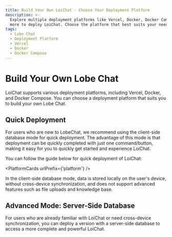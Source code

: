 ```yaml
---
title: Build Your Own LoiChat - Choose Your Deployment Platform
description: >-
  Explore multiple deployment platforms like Vercel, Docker, Docker Compose, and
  more to deploy LoiChat. Choose the platform that best suits your needs.
tags:
  - Lobe Chat
  - Deployment Platform
  - Vercel
  - Docker
  - Docker Compose
---
```

# Build Your Own Lobe Chat

LoiChat supports various deployment platforms, including Vercel, Docker, and Docker Compose. You can choose a deployment platform that suits you to build your own Lobe Chat.

## Quick Deployment

For users who are new to LobeChat, we recommend using the client-side database mode for quick deployment. The advantage of this mode is that deployment can be quickly completed with just one command/button, making it easy for you to quickly get started and experience LoiChat.

You can follow the guide below for quick deployment of LoiChat:

<PlatformCards urlPrefix={'platform'} />

<Callout>
  In the client-side database mode, data is stored locally on the user's device, without cross-device synchronization, and does not support advanced features such as file uploads and knowledge base.
</Callout>

## Advanced Mode: Server-Side Database

For users who are already familiar with LoiChat or need cross-device synchronization, you can deploy a version with a server-side database to access a more complete and powerful LoiChat.

<Cards>
<Card href={'/docs/self-hosting/server-database'} title={'Server-Side Database Deployment Guide'} />
</Cards>
